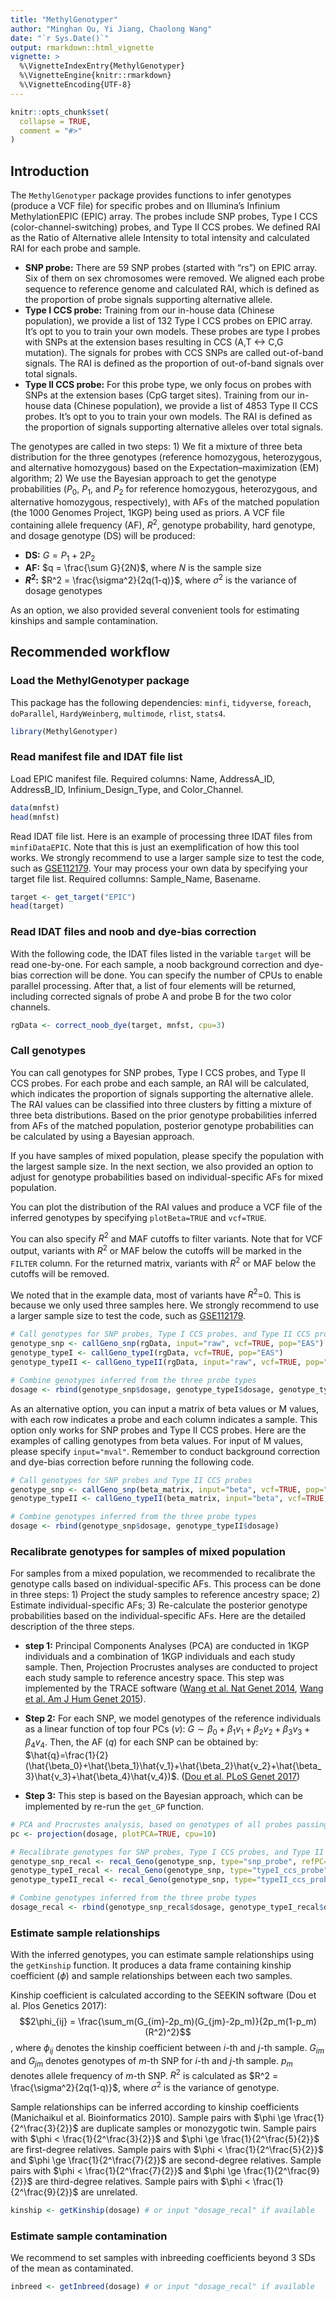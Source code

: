 ```yaml
---
title: "MethylGenotyper"
author: "Minghan Qu, Yi Jiang, Chaolong Wang"
date: "`r Sys.Date()`"
output: rmarkdown::html_vignette
vignette: >
  %\VignetteIndexEntry{MethylGenotyper}
  %\VignetteEngine{knitr::rmarkdown}
  %\VignetteEncoding{UTF-8}
---
```


```r
knitr::opts_chunk$set(
  collapse = TRUE,
  comment = "#>"
)
```

## Introduction

The `MethylGenotyper` package provides functions to infer genotypes (produce a VCF file) for specific probes and on Illumina's Infinium MethylationEPIC (EPIC) array. The probes include SNP probes, Type I CCS (color-channel-switching) probes, and Type II CCS probes. We defined RAI as the Ratio of Alternative allele Intensity to total intensity and calculated RAI for each probe and sample. 

- __SNP probe:__ There are 59 SNP probes (started with "rs") on EPIC array. Six of them on sex chromosomes were removed. We aligned each probe sequence to reference genome and calculated RAI, which is defined as the proportion of probe signals supporting alternative allele.
- __Type I CCS probe:__ Training from our in-house data (Chinese population), we provide a list of 132 Type I CCS probes on EPIC array. It's opt to you to train your own models. These probes are type I probes with SNPs at the extension bases resulting in CCS (A,T <-> C,G mutation). The signals for probes with CCS SNPs are called out-of-band signals. The RAI is defined as the proportion of out-of-band signals over total signals.
- __Type II CCS probe:__ For this probe type, we only focus on probes with SNPs at the extension bases (CpG target sites). Training from our in-house data (Chinese population), we provide a list of 4853 Type II CCS probes. It's opt to you to train your own models. The RAI is defined as the proportion of signals supporting alternative alleles over total signals.

The genotypes are called in two steps: 1) We fit a mixture of three beta distribution for the three genotypes (reference homozygous, heterozygous, and alternative homozygous) based on the Expectation–maximization (EM) algorithm; 2) We use the Bayesian approach to get the genotype probabilities ($P_0$, $P_1$, and $P_2$ for reference homozygous, heterozygous, and alternative homozygous, respectively), with AFs of the matched population (the 1000 Genomes Project, 1KGP) being used as priors. A VCF file containing allele frequency (AF), $R^2$, genotype probability, hard genotype, and dosage genotype (DS) will be produced:

- __DS:__ $G = P_1 + 2P_2$
- __AF:__ $q = \frac{\sum G}{2N}$, where $N$ is the sample size
- __$R^2$:__ $R^2 = \frac{\sigma^2}{2q(1-q)}$, where $\sigma^2$ is the variance of dosage genotypes

As an option, we also provided several convenient tools for estimating kinships and sample contamination.

## Recommended workflow

### Load the MethylGenotyper package

This package has the following dependencies: `minfi`, `tidyverse`, `foreach`, `doParallel`, `HardyWeinberg`, `multimode`, `rlist`, `stats4`.

```r
library(MethylGenotyper)
```

### Read manifest file and IDAT file list

Load EPIC manifest file. Required columns: Name, AddressA_ID, AddressB_ID, Infinium_Design_Type, and Color_Channel.

```r
data(mnfst)
head(mnfst)
```

Read IDAT file list. Here is an example of processing three IDAT files from `minfiDataEPIC`. Note that this is just an exemplification of how this tool works. We strongly recommend to use a larger sample size to test the code, such as [GSE112179](https://www.ncbi.nlm.nih.gov/geo/query/acc.cgi?acc=GSE112179). Your may process your own data by specifying your target file list. Required collumns: Sample_Name, Basename.

```r
target <- get_target("EPIC")
head(target)
```

### Read IDAT files and noob and dye-bias correction

With the following code, the IDAT files listed in the variable `target` will be read one-by-one. For each sample, a noob background correction and dye-bias correction will be done. You can specify the number of CPUs to enable parallel processing. After that, a list of four elements will be returned, including corrected signals of probe A and probe B for the two color channels.

```r
rgData <- correct_noob_dye(target, mnfst, cpu=3)
```

### Call genotypes

You can call genotypes for SNP probes, Type I CCS probes, and Type II CCS probes. For each probe and each sample, an RAI will be calculated, which indicates the proportion of signals supporting the alternative allele. The RAI values can be classified into three clusters by fitting a mixture of three beta distributions. Based on the prior genotype probabilities inferred from AFs of the matched population, posterior genotype probabilities can be calculated by using a Bayesian approach.

If you have samples of mixed population, please specify the population with the largest sample size. In the next section, we also provided an option to adjust for genotype probabilities based on individual-specific AFs for mixed population.

You can plot the distribution of the RAI values and produce a VCF file of the inferred genotypes by specifying `plotBeta=TRUE` and `vcf=TRUE`.

You can also specify $R^2$ and MAF cutoffs to filter variants. Note that for VCF output, variants with $R^2$ or MAF below the cutoffs will be marked in the `FILTER` column. For the returned matrix, variants with $R^2$ or MAF below the cutoffs will be removed.

We noted that in the example data, most of variants have $R^2$=0. This is because we only used three samples here. We strongly recommend to use a larger sample size to test the code, such as [GSE112179](https://www.ncbi.nlm.nih.gov/geo/query/acc.cgi?acc=GSE112179).

```r
# Call genotypes for SNP probes, Type I CCS probes, and Type II CCS probes
genotype_snp <- callGeno_snp(rgData, input="raw", vcf=TRUE, pop="EAS")
genotype_typeI <- callGeno_typeI(rgData, vcf=TRUE, pop="EAS")
genotype_typeII <- callGeno_typeII(rgData, input="raw", vcf=TRUE, pop="EAS")

# Combine genotypes inferred from the three probe types
dosage <- rbind(genotype_snp$dosage, genotype_typeI$dosage, genotype_typeII$dosage)
```

As an alternative option, you can input a matrix of beta values or M values, with each row indicates a probe and each column indicates a sample. This option only works for SNP probes and Type II CCS probes. Here are the examples of calling genotypes from beta values. For input of M values, please specify `input="mval"`. Remember to conduct background correction and dye-bias correction before running the following code.

```r
# Call genotypes for SNP probes and Type II CCS probes
genotype_snp <- callGeno_snp(beta_matrix, input="beta", vcf=TRUE, pop="EAS")
genotype_typeII <- callGeno_typeII(beta_matrix, input="beta", vcf=TRUE, pop="EAS")

# Combine genotypes inferred from the three probe types
dosage <- rbind(genotype_snp$dosage, genotype_typeII$dosage)
```

### Recalibrate genotypes for samples of mixed population

For samples from a mixed population, we recommended to recalibrate the genotype calls based on individual-specific AFs. This process can be done in three steps: 1) Project the study samples to reference ancestry space; 2) Estimate individual-specific AFs; 3) Re-calculate the posterior genotype probabilities based on the individual-specific AFs. Here are the detailed description of the three steps.

* __step 1:__ Principal Components Analyses (PCA) are conducted in 1KGP individuals and a combination of 1KGP individuals and each study sample. Then, Projection Procrustes analyses are conducted to project each study sample to reference ancestry space. This step was implemented by the TRACE software ([Wang et al. Nat Genet 2014](https://www.nature.com/articles/ng.2924), [Wang et al. Am J Hum Genet 2015](http://dx.doi.org/10.1016/j.ajhg.2015.04.018)).

* __Step 2:__ For each SNP, we model genotypes of the reference individuals as a linear function of top four PCs ($v$): $G\sim\beta_0+\beta_1v_1+\beta_2v_2+\beta_3v_3+\beta_4v_4$. Then, the AF ($q$) for each SNP can be obtained by: $\hat{q}=\frac{1}{2}(\hat{\beta_0}+\hat{\beta_1}\hat{v_1}+\hat{\beta_2}\hat{v_2}+\hat{\beta_3}\hat{v_3}+\hat{\beta_4}\hat{v_4})$. ([Dou et al. PLoS Genet 2017](https://journals.plos.org/plosgenetics/article?id=10.1371/journal.pgen.1007021))

* __Step 3:__ This step is based on the Bayesian approach, which can be implemented by re-run the `get_GP` function.

```r
# PCA and Procrustes analysis, based on genotypes of all probes passing QC
pc <- projection(dosage, plotPCA=TRUE, cpu=10)

# Recalibrate genotypes for SNP probes, Type I CCS probes, and Type II CCS probes
genotype_snp_recal <- recal_Geno(genotype_snp, type="snp_probe", refPC=pc$refPC, studyPC=pc$studyPC)
genotype_typeI_recal <- recal_Geno(genotype_snp, type="typeI_ccs_probe", refPC=pc$refPC, studyPC=pc$studyPC)
genotype_typeII_recal <- recal_Geno(genotype_snp, type="typeII_ccs_probe", refPC=pc$refPC, studyPC=pc$studyPC)

# Combine genotypes inferred from the three probe types
dosage_recal <- rbind(genotype_snp_recal$dosage, genotype_typeI_recal$dosage, genotype_typeII_recal$dosage)
```

### Estimate sample relationships

With the inferred genotypes, you can estimate sample relationships using the `getKinship` function. It produces a data frame containing kinship coefficient ($\phi$) and sample relationships between each two samples.

Kinship coefficient is calculated according to the SEEKIN software (Dou et al. Plos Genetics 2017):
$$2\phi_{ij} = \frac{\sum_m(G_{im}-2p_m)(G_{jm}-2p_m)}{2p_m(1-p_m)(R^2)^2}$$,
where $\phi_{ij}$ denotes the kinship coefficient between $i$-th and $j$-th sample. $G_{im}$ and $G_{jm}$ denotes genotypes of $m$-th SNP for $i$-th and $j$-th sample. $p_m$ denotes allele frequency of $m$-th SNP. $R^2$ is calculated as $R^2 = \frac{\sigma^2}{2q(1-q)}$, where $\sigma^2$ is the variance of genotype.

Sample relationships can be inferred according to kinship coefficients (Manichaikul et al. Bioinformatics 2010). Sample pairs with $\phi \ge \frac{1}{2^\frac{3}{2}}$ are duplicate samples or monozygotic twin. Sample pairs with $\phi < \frac{1}{2^\frac{3}{2}}$ and $\phi \ge \frac{1}{2^\frac{5}{2}}$ are first-degree relatives. Sample pairs with $\phi < \frac{1}{2^\frac{5}{2}}$ and $\phi \ge \frac{1}{2^\frac{7}{2}}$ are second-degree relatives. Sample pairs with $\phi < \frac{1}{2^\frac{7}{2}}$ and $\phi \ge \frac{1}{2^\frac{9}{2}}$ are third-degree relatives. Sample pairs with $\phi < \frac{1}{2^\frac{9}{2}}$ are unrelated. 

```r
kinship <- getKinship(dosage) # or input "dosage_recal" if available
```

### Estimate sample contamination

We recommend to set samples with inbreeding coefficients beyond 3 SDs of the mean as contaminated.

```r
inbreed <- getInbreed(dosage) # or input "dosage_recal" if available
```

